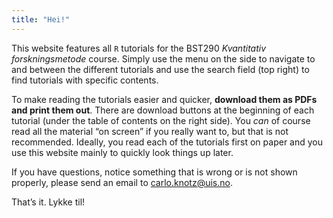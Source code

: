 ```yaml
---
title: "Hei!"
---
```


This website features all `R` tutorials for the BST290 *Kvantitativ forskningsmetode* course. Simply use the menu on the side to navigate to and between the different tutorials and use the search field (top right) to find tutorials with specific contents.

::: {.callout-important}

To make reading the tutorials easier and quicker, **download them as PDFs and print them out**. There are download buttons at the beginning of each tutorial (under the table of contents on the right side). You *can* of course read all the material "on screen" if you really want to, but that is not recommended. Ideally, you read each of the tutorials first on paper and you use this website mainly to quickly look things up later.

:::

If you have questions, notice something that is wrong or is not shown properly, please send an email to [carlo.knotz@uis.no](mailto:carlo.knotz@uis.no).

That's it. Lykke til!